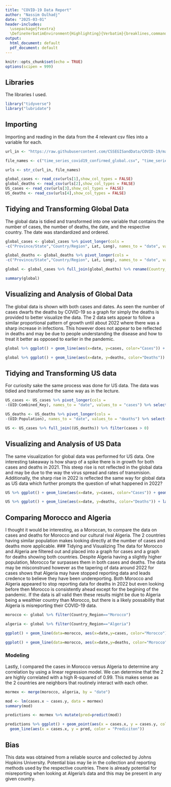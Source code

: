 ```yaml
---
title: "COVID-19 Data Report"
author: "Nassim Oulhadj"
date: "2025-03-01"
header-includes:
  \usepackage{fvextra}
  \DefineVerbatimEnvironment{Highlighting}{Verbatim}{breaklines,commandchars=\\\{\}}
output:
  html_document: default
  pdf_document: default
---
```


```r
knitr::opts_chunk$set(echo = TRUE)
options(scipen = 999)
```

## Libraries
The libraries I used.
```r
library("tidyverse")
library("lubridate")
```
## Importing
Importing and reading in the data from the 4 relevant csv files into a variable for each.
```r
url_in <- "https://raw.githubusercontent.com/CSSEGISandData/COVID-19/master/csse_covid_19_data/csse_covid_19_time_series/"

file_names <- c("time_series_covid19_confirmed_global.csv", "time_series_covid19_deaths_global.csv", "time_series_covid19_confirmed_US.csv", "time_series_covid19_deaths_US.csv")

urls <- str_c(url_in, file_names)

global_cases <- read_csv(urls[1],show_col_types = FALSE)
global_deaths <- read_csv(urls[2],show_col_types = FALSE)
US_cases <- read_csv(urls[3],show_col_types = FALSE)
US_deaths <- read_csv(urls[4],show_col_types = FALSE)
```
## Tidying and Transforming Global Data
The global data is tidied and transformed into one variable that contains the number of cases, the number of deaths, the date, and the respective country. The date was standardized and ordered.
```r
global_cases <- global_cases %>% pivot_longer(cols = 
-c("Province/State","Country/Region", Lat, Long), names_to = "date", values_to = "cases") %>% select(-c(Lat,Long,"Province/State")) %>% mutate(date = mdy(date))

global_deaths <- global_deaths %>% pivot_longer(cols = 
-c("Province/State","Country/Region", Lat, Long), names_to = "date", values_to = "deaths") %>% select(-c(Lat,Long,"Province/State")) %>% mutate(date = mdy(date))

global <- global_cases %>% full_join(global_deaths) %>% rename(Country_Region = "Country/Region") %>% filter(cases > 0)

summary(global)

```
## Visualizing and Analysis of Global Data
The global data is shown with both cases and dates. As seen the number of cases dwarfs the deaths by COVID-19 so a graph for simply the deaths is provided to better visualize the data. The 2 data sets appear to follow a similar proportional pattern of growth until about 2022 where there was a sharp increase in infections. This however does not appear to be reflected in deaths and may be due to people understanding the disease and how to treat it better as opposed to earlier in the pandemic. 
```r
global %>% ggplot() + geom_line(aes(x=date, y=cases, color="Cases")) + geom_line(aes(x=date, y=deaths, color="Deaths")) + labs(title= "Total Global COVID-19 Cases vs Deaths", y="Number of Affected People")

global %>% ggplot() + geom_line(aes(x=date, y=deaths, color="Deaths")) + labs(title= "Total Global COVID-19 Deaths", y="Number of Affected People", x="Date")
```
## Tidying and Transforming US data
For curiosity sake the same process was done for US data. The data was tidied and transformed the same way as in the lecture.
```r
US_cases <- US_cases %>% pivot_longer(cols =
-(UID:Combined_Key), names_to = "date", values_to = "cases") %>% select(-c(Lat,Long_)) %>% select(Admin2:cases) %>% mutate(date = mdy(date))

US_deaths <- US_deaths %>% pivot_longer(cols = 
-(UID:Population), names_to = "date", values_to = "deaths") %>% select(-c(Lat,Long_)) %>% select(Admin2:deaths) %>% mutate(date = mdy(date))

US <- US_cases %>% full_join((US_deaths)) %>% filter(cases > 0)
```

## Visualizing and Analysis of US Data
The same visualization for global data was performed for US data. One interesting takeaway is how sharp of a spike there is in growth for both cases and deaths in 2021. This steep rise is not reflected in the global data and may be due to the way the virus spread and rates of transmision. Additionally, the sharp rise in 2022 is reflected the same way for global data as US data which further prompts the question of what happened in 2022? 
```r
US %>% ggplot() + geom_line(aes(x=date, y=cases, color="Cases")) + geom_line(aes(x=date, y=deaths, color="Deaths")) + labs(title= "Total US COVID-19 Cases vs Deaths", y="Number of Affected People")

US %>% ggplot() + geom_line(aes(x=date, y=deaths, color="Deaths")) + labs(title= "Total US COVID-19 Deaths", y="Number of Affected People", x="Date")
```

## Comparing Morocco and Algeria
I thought it would be interesting, as a Moroccan, to compare the data on cases and deaths for Morocco and our cultural rival Algeria. The 2 countries having similar population makes looking directly at the number of cases and deaths more applicable.
### Tidying and Visualizing
The data for Morocco and Algeria are filtered out and placed into a graph for cases and a graph for deaths showing both countries. Despite Algeria having a slightly higher population, Morocco far surpasses them in both cases and deaths. The data may be misconstrued however as the tapering of data around 2022 for cases shows that Algeria may have stopped reporting data and leads credence to believe they have been undereporting. Both Morocco and Algeria appeared to stop reporting data for deaths in 2022 but even looking before then Morocco is consistently ahead except for the begining of the pandemic. If the data is all valid then these results might be due to Algeria being a wealthier country than Morocco, but there is a likely possability that Algeria is misreporting their COVID-19 data.
```r
morocco <- global %>% filter(Country_Region=="Morocco") 

algeria <- global %>% filter(Country_Region=="Algeria")

ggplot() + geom_line(data=morocco, aes(x=date,y=cases, color="Morocco")) + geom_line(data=algeria, aes(x=date,y=cases, color="Algeria"))

ggplot() + geom_line(data=morocco, aes(x=date,y=deaths, color="Morocco")) + geom_line(data=algeria, aes(x=date,y=deaths, color="Algeria"))

```

### Modeling
Lastly, I compared the cases in Morocco versus Algeria to determine any correlation by using a linear regression model. We can determine that the 2 are highly correlated with a high R-squared of 0.99. This makes sense as the 2 countries are neighbors that routinely interact with each other.
```r
mormex <- merge(morocco, algeria, by = "date")

mod <- lm(cases.x ~ cases.y, data = mormex)
summary(mod)

predictions <- mormex %>% mutate(pred=predict(mod))

predictions %>% ggplot() + geom_point(aes(x = cases.x, y = cases.y, color = "Data")) + 
  geom_line(aes(x = cases.x, y = pred, color = "Prediciton"))
```
## Bias
This data was obtained from a reliable source and collected by Johns Hopkins University. Potential bias may lie in the collection and reporting methods used by the respective countries. There is already potential for misreporting when looking at Algeria's data and this may be present in any given country. 
